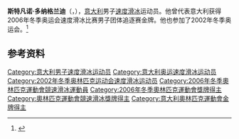 {{NoteTA|G1=Sports}}
'''斯特凡诺·多纳格兰迪'''（{{lang-it|Stefano Donagrandi}}，{{bd|1976年|9月1日||}}），[[意大利|意大利]]男子[[速度滑冰|速度滑冰]]运动员。他曾代表意大利获得2006年冬季奥运会速度滑冰比赛男子团体追逐赛金牌。他也参加了2002年冬季奥运会。<ref>{{Cite web|title=Stefano DONAGRANDI|url=https://www.olympic.org/stefano-donagrandi|accessdate=2021-04-05|work=International Olympic Committee}}</ref>

== 参考资料 ==
{{reflist}}

{{奥林匹克运动会速度滑冰比赛男子团体追逐赛冠军}}

{{Authority control}}
{{DEFAULTSORT:Donagrandi, Stefano}}
[[Category:意大利男子速度滑冰运动员|Category:意大利男子速度滑冰运动员]]
[[Category:意大利奥运速度滑冰运动员|Category:意大利奥运速度滑冰运动员]]
[[Category:2002年冬季奥林匹克运动会速度滑冰运动员|Category:2002年冬季奥林匹克运动会速度滑冰运动员]]
[[Category:2006年冬季奧林匹克運動會競速滑冰運動員|Category:2006年冬季奧林匹克運動會競速滑冰運動員]]
[[Category:2006年冬季奧林匹克運動會獎牌得主|Category:2006年冬季奧林匹克運動會獎牌得主]]
[[Category:奧林匹克運動會競速滑冰獎牌得主|Category:奧林匹克運動會競速滑冰獎牌得主]]
[[Category:意大利奧林匹克運動會金牌得主|Category:意大利奧林匹克運動會金牌得主]]